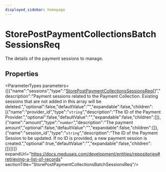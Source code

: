 ```yaml
---
displayed_sidebar: homepage
---
```



# StorePostPaymentCollectionsBatchSessionsReq

The details of the payment sessions to manage.

## Properties

<ParameterTypes parameters={[{"name":"sessions","type":"[StorePostPaymentCollectionsSessionsReq](medusa.StorePostPaymentCollectionsSessionsReq.mdx)[]","description":"Payment sessions related to the Payment Collection. Existing sessions that are not added in this array will be deleted.","optional":false,"defaultValue":"","expandable":false,"children":[{"name":"provider_id","type":"`string`","description":"The ID of the Payment Provider.","optional":false,"defaultValue":"","expandable":false,"children":[]},{"name":"amount","type":"`number`","description":"The payment amount","optional":false,"defaultValue":"","expandable":false,"children":[]},{"name":"session_id","type":"`string`","description":"The ID of the Payment Session to be updated. If no ID is provided, a new payment session is created.","optional":true,"defaultValue":"","expandable":false,"children":[]}]}]} expandUrl="https://docs.medusajs.com/development/entities/repositories#retrieving-a-list-of-records" sectionTitle="StorePostPaymentCollectionsBatchSessionsReq"/>
